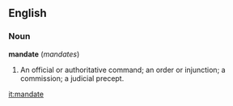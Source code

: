 ==English==

===Noun===
'''mandate''' (''mandates'')

# An official or authoritative command; an order or injunction; a commission; a judicial precept.

[[it:mandate]]
